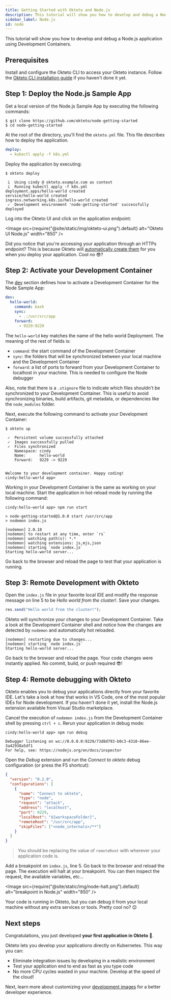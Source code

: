 ```yaml
---
title: Getting Started with Okteto and Node.js
description: This tutorial will show you how to develop and debug a Node.js application using Okteto
sidebar_label: Node.js
id: node
---
```



This tutorial will show you how to develop and debug a Node.js application using Development Containers.

## Prerequisites

Install and configure the Okteto CLI to access your Okteto instance. Follow the [Okteto CLI installation guide](get-started/install-okteto-cli.mdx) if you haven't done it yet.

## Step 1: Deploy the Node.js Sample App

Get a local version of the Node.js Sample App by executing the following commands:

```console
$ git clone https://github.com/okteto/node-getting-started
$ cd node-getting-started
```

At the root of the directory, you'll find the `okteto.yml` file. This file describes how to deploy the application.

```yaml
deploy:
  - kubectl apply -f k8s.yml
```

Deploy the application by executing:

```console
$ okteto deploy
```

```console
 i  Using cindy @ okteto.example.com as context
 i  Running kubectl apply -f k8s.yml
deployment.apps/hello-world created
service/hello-world created
ingress.networking.k8s.io/hello-world created
 ✓  Development environment 'node-getting-started' successfully deployed
```

Log into the Okteto UI and click on the application endpoint:

<Image
  src={require("@site/static/img/okteto-ui.png").default}
  alt="Okteto UI Node.js"
  width="850"
/>

Did you notice that you're accessing your application through an HTTPs endpoint? This is because Okteto will [automatically create them](core/ingress/automatic-ssl.mdx) for you when you deploy your application. Cool no 😎?

## Step 2: Activate your Development Container

The [dev](reference/okteto-manifest.mdx#dev-object-optional) section defines how to activate a Development Container for the Node Sample App:

```yaml
dev:
  hello-world:
    command: bash
    sync:
      - .:/usr/src/app
    forward:
      - 9229:9229
```

The `hello-world` key matches the name of the hello world Deployment. The meaning of the rest of fields is:

- `command`: the start command of the Development Container
- `sync`: the folders that will be synchronized between your local machine and the Development Container
- `forward`: a list of ports to forward from your Development Container to localhost in your machine. This is needed to configure the Node debugger

Also, note that there is a `.stignore` file to indicate which files shouldn't be synchronized to your Development Container.
This is useful to avoid synchronizing binaries, build artifacts, git metadata, or dependencies like the `node_modules` folder.

Next, execute the following command to activate your Development Container:

```console
$ okteto up
```

```console
 ✓  Persistent volume successfully attached
 ✓  Images successfully pulled
 ✓  Files synchronized
    Namespace: cindy
    Name:      hello-world
    Forward:   9229 -> 9229


Welcome to your development container. Happy coding!
cindy:hello-world app>
```

Working in your Development Container is the same as working on your local machine.
Start the application in hot-reload mode by running the following command:

```console
cindy:hello-world app> npm run start
```

```console
> node-getting-started@1.0.0 start /usr/src/app
> nodemon index.js

[nodemon] 2.0.18
[nodemon] to restart at any time, enter `rs`
[nodemon] watching path(s): *.*
[nodemon] watching extensions: js,mjs,json
[nodemon] starting `node index.js`
Starting hello-world server...
```

Go back to the browser and reload the page to test that your application is running.

## Step 3: Remote Development with Okteto

Open the `index.js` file in your favorite local IDE and modify the response message on line 5 to be _Hello world from the cluster!_. Save your changes.

```javascript
res.send("Hello world from the cluster!");
```

Okteto will synchronize your changes to your Development Container.
Take a look at the Development Container shell and notice how the changes are detected by `nodemon` and automatically hot reloaded.

```console
[nodemon] restarting due to changes...
[nodemon] starting `node index.js`
Starting hello-world server...
```

Go back to the browser and reload the page. Your code changes were instantly applied. No commit, build, or push required 😎!

## Step 4: Remote debugging with Okteto

Okteto enables you to debug your applications directly from your favorite IDE.
Let's take a look at how that works in VS Code, one of the most popular IDEs for Node development.
If you haven't done it yet, install the Node.js extension available from Visual Studio marketplace.

Cancel the execution of `nodemon index.js` from the Development Container shell by pressing `ctrl + c`.
Rerun your application in debug mode:

```console
cindy:hello-world app> npm run debug
```

```console
Debugger listening on ws://0.0.0.0:9229/73d8d793-b0c3-4310-86ee-3a42938a5df1
For help, see: https://nodejs.org/en/docs/inspector
```

Open the _Debug_ extension and run the _Connect to okteto_ debug configuration (or press the F5 shortcut):

```json
{
  "version": "0.2.0",
  "configurations": [
    {
      "name": "Connect to okteto",
      "type": "node",
      "request": "attach",
      "address": "localhost",
      "port": 9229,
      "localRoot": "${workspaceFolder}",
      "remoteRoot": "/usr/src/app",
      "skipFiles": ["<node_internals>/**"]
    }
  ]
}
```

> You should be replacing the value of `remoteRoot` with wherever your application code is.

Add a breakpoint on `index.js`, line 5. Go back to the browser and reload the page.
The execution will halt at your breakpoint. You can then inspect the request, the available variables, etc...

<Image
  src={require("@site/static/img/node-halt.png").default}
  alt="breakpoint in Node.js"
  width="850"
/>

Your code is running in Okteto, but you can debug it from your local machine without any extra services or tools.
Pretty cool no? 😉

## Next steps

Congratulations, you just developed **your first application in Okteto** 🚀.

Okteto lets you develop your applications directly on Kubernetes. This way you can:

- Eliminate integration issues by developing in a realistic environment
- Test your application end to end as fast as you type code
- No more CPU cycles wasted in your machine. Develop at the speed of the cloud!

Next, learn more about customizing your [development images](deploy/development-environments.mdx) for a better developer experience.
